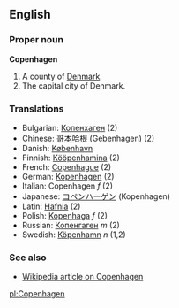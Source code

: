 ==English==
===Proper noun===
'''Copenhagen'''

#A county of [[Denmark]].
#The capital city of Denmark.

===Translations===
*Bulgarian: [[Копенхаген]] (2)
*Chinese: [[哥本哈根]] (Gebenhagen) (2)
*Danish: [[København]]
*Finnish: [[Kööpenhamina]] (2)
*French: [[Copenhague]] (2)
*German: [[Kopenhagen]] (2)
*Italian: Copenhagen ''f'' (2)
*Japanese: [[コペンハーゲン]] (Kopenhagen)
*Latin: [[Hafnia]] (2)
*Polish: [[Kopenhaga]] ''f'' (2)
*Russian: [[Копенгаген]] ''m'' (2)
*Swedish: [[Köpenhamn]] ''n'' (1,2)

===See also===
*[[:w:Copenhagen|Wikipedia article on Copenhagen]]

[[pl:Copenhagen]]